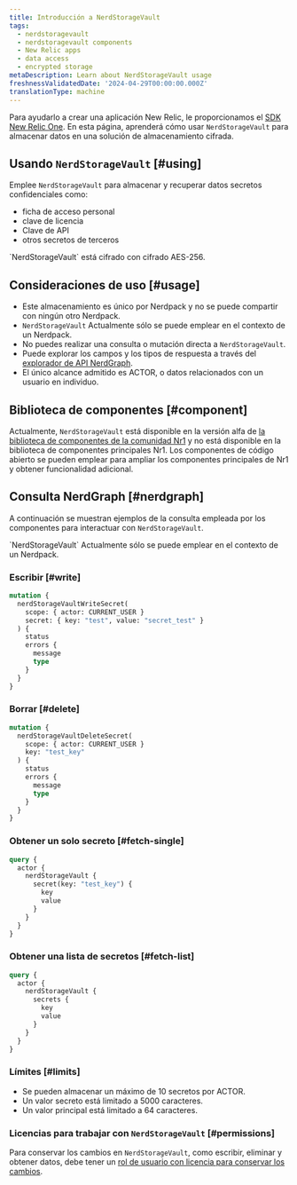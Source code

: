 ```yaml
---
title: Introducción a NerdStorageVault
tags:
  - nerdstoragevault
  - nerdstoragevault components
  - New Relic apps
  - data access
  - encrypted storage
metaDescription: Learn about NerdStorageVault usage
freshnessValidatedDate: '2024-04-29T00:00:00.000Z'
translationType: machine
---
```


Para ayudarlo a crear una aplicación New Relic, le proporcionamos el [SDK New Relic One](/docs/new-relic-solutions/build-nr-ui/sdk-component/intro-to-sdk). En esta página, aprenderá cómo usar `NerdStorageVault` para almacenar datos en una solución de almacenamiento cifrada.

## Usando `NerdStorageVault` [#using]

Emplee `NerdStorageVault` para almacenar y recuperar datos secretos confidenciales como:

* ficha de acceso personal
* clave de licencia
* Clave de API
* otros secretos de terceros

<Callout variant="tip">
  `NerdStorageVault` está cifrado con cifrado AES-256.
</Callout>

## Consideraciones de uso [#usage]

* Este almacenamiento es único por Nerdpack y no se puede compartir con ningún otro Nerdpack.
* `NerdStorageVault` Actualmente sólo se puede emplear en el contexto de un Nerdpack.
* No puedes realizar una consulta o mutación directa a `NerdStorageVault`.
* Puede explorar los campos y los tipos de respuesta a través del [explorador de API NerdGraph](https://api.newrelic.com/graphiql).
* El único alcance admitido es ACTOR, o datos relacionados con un usuario en individuo.

## Biblioteca de componentes [#component]

Actualmente, `NerdStorageVault` está disponible en la versión alfa de [la biblioteca de componentes de la comunidad Nr1](https://www.npmjs.com/package/@newrelic/nr1-community/v/1.3.0-alpha.5) y no está disponible en la biblioteca de componentes principales Nr1. Los componentes de código abierto se pueden emplear para ampliar los componentes principales de Nr1 y obtener funcionalidad adicional.

## Consulta NerdGraph [#nerdgraph]

A continuación se muestran ejemplos de la consulta empleada por los componentes para interactuar con `NerdStorageVault`.

<Callout variant="tip">
  `NerdStorageVault` Actualmente sólo se puede emplear en el contexto de un Nerdpack.
</Callout>

### Escribir [#write]

```graphql
mutation {
  nerdStorageVaultWriteSecret(
    scope: { actor: CURRENT_USER }
    secret: { key: "test", value: "secret_test" }
  ) {
    status
    errors {
      message
      type
    }
  }
}
```

### Borrar [#delete]

```graphql
mutation {
  nerdStorageVaultDeleteSecret(
    scope: { actor: CURRENT_USER }
    key: "test_key"
  ) {
    status
    errors {
      message
      type
    }
  }
}
```

### Obtener un solo secreto [#fetch-single]

```graphql
query {
  actor {
    nerdStorageVault {
      secret(key: "test_key") {
        key
        value
      }
    }
  }
}
```

### Obtener una lista de secretos [#fetch-list]

```graphql
query {
  actor {
    nerdStorageVault {
      secrets {
        key
        value
      }
    }
  }
}
```

### Límites [#limits]

* Se pueden almacenar un máximo de 10 secretos por ACTOR.
* Un valor secreto está limitado a 5000 caracteres.
* Un valor principal está limitado a 64 caracteres.

### Licencias para trabajar con `NerdStorageVault` [#permissions]

Para conservar los cambios en `NerdStorageVault`, como escribir, eliminar y obtener datos, debe tener un [rol de usuario con licencia para conservar los cambios](/docs/accounts/original-accounts-billing/original-users-roles/users-roles-original-user-model).